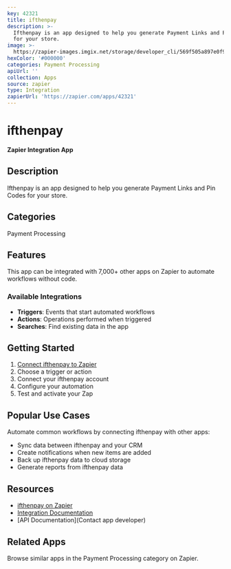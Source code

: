 ```yaml
---
key: 42321
title: ifthenpay
description: >-
  Ifthenpay is an app designed to help you generate Payment Links and Pin Codes
  for your store.
image: >-
  https://zapier-images.imgix.net/storage/developer_cli/569f505a897e0f9a425a1ccedac29508.png?auto=format%2Ccompress&ixlib=python-3.0.0&q=50
hexColor: '#000000'
categories: Payment Processing
apiUrl: ''
collection: Apps
source: zapier
type: Integration
zapierUrl: 'https://zapier.com/apps/42321'
---
```

# ifthenpay

**Zapier Integration App**

## Description

Ifthenpay is an app designed to help you generate Payment Links and Pin Codes for your store.

## Categories

Payment Processing

## Features

This app can be integrated with 7,000+ other apps on Zapier to automate workflows without code.

### Available Integrations

- **Triggers**: Events that start automated workflows
- **Actions**: Operations performed when triggered
- **Searches**: Find existing data in the app

## Getting Started

1. [Connect ifthenpay to Zapier](https://zapier.com/apps/42321)
2. Choose a trigger or action
3. Connect your ifthenpay account
4. Configure your automation
5. Test and activate your Zap

## Popular Use Cases

Automate common workflows by connecting ifthenpay with other apps:

- Sync data between ifthenpay and your CRM
- Create notifications when new items are added
- Back up ifthenpay data to cloud storage
- Generate reports from ifthenpay data

## Resources

- [ifthenpay on Zapier](https://zapier.com/apps/42321)
- [Integration Documentation](https://zapier.com/apps/42321/integrations)
- [API Documentation](Contact app developer)

## Related Apps

Browse similar apps in the Payment Processing category on Zapier.
